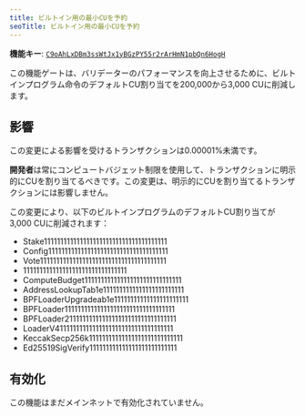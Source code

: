 ```yaml
---
title: ビルトイン用の最小CUを予約
seoTitle: ビルトイン用の最小CUを予約
---
```


**機能キー**:
[`C9oAhLxDBm3ssWtJx1yBGzPY55r2rArHmN1pbQn6HogH`](https://explorer.solana.com/address/C9oAhLxDBm3ssWtJx1yBGzPY55r2rArHmN1pbQn6HogH)

この機能ゲートは、バリデーターのパフォーマンスを向上させるために、ビルトインプログラム命令のデフォルトCU割り当てを200,000から3,000
CUに削減します。

## 影響

この変更による影響を受けるトランザクションは0.00001%未満です。

**開発者**は常にコンピュートバジェット制限を使用して、トランザクションに明示的にCUを割り当てるべきです。この変更は、明示的にCUを割り当てるトランザクションには影響しません。

この変更により、以下のビルトインプログラムのデフォルトCU割り当てが3,000
CUに削減されます：

- Stake11111111111111111111111111111111111111
- Config1111111111111111111111111111111111111
- Vote111111111111111111111111111111111111111
- 11111111111111111111111111111111
- ComputeBudget111111111111111111111111111111
- AddressLookupTab1e1111111111111111111111111
- BPFLoaderUpgradeab1e11111111111111111111111
- BPFLoader1111111111111111111111111111111111
- BPFLoader2111111111111111111111111111111111
- LoaderV411111111111111111111111111111111111
- KeccakSecp256k11111111111111111111111111111
- Ed25519SigVerify111111111111111111111111111

## 有効化

この機能はまだメインネットで有効化されていません。
